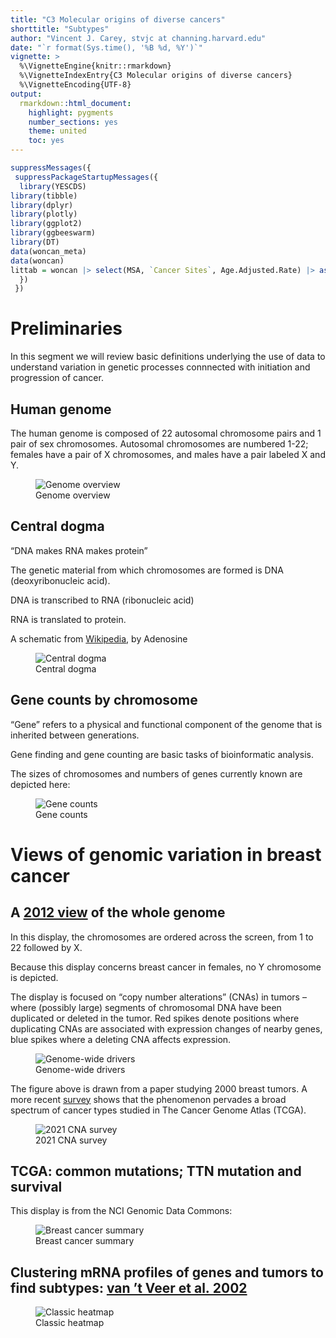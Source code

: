 ```yaml
---
title: "C3 Molecular origins of diverse cancers"
shorttitle: "Subtypes"
author: "Vincent J. Carey, stvjc at channing.harvard.edu"
date: "`r format(Sys.time(), '%B %d, %Y')`"
vignette: >
  %\VignetteEngine{knitr::rmarkdown}
  %\VignetteIndexEntry{C3 Molecular origins of diverse cancers}
  %\VignetteEncoding{UTF-8}
output:
  rmarkdown::html_document:
    highlight: pygments
    number_sections: yes
    theme: united
    toc: yes
---
```


```r
suppressMessages({
 suppressPackageStartupMessages({
  library(YESCDS)
library(tibble)
library(dplyr)
library(plotly)
library(ggplot2)
library(ggbeeswarm)
library(DT)
data(woncan_meta)
data(woncan)
littab = woncan |> select(MSA, `Cancer Sites`, Age.Adjusted.Rate) |> as.data.frame()
  })
 })
```

# Preliminaries

In this segment we will review basic definitions underlying
the use of data to understand variation in genetic processes connnected
with initiation and progression of cancer.

## Human genome

The human genome is composed of 22 autosomal chromosome pairs
and 1 pair of sex chromosomes.  Autosomal chromosomes are numbered 1-22;
females have a pair of X chromosomes, and males have a pair labeled X and Y.

![Genome overview](chromosomes.jpg)

## Central dogma

"DNA makes RNA makes protein"

The genetic material from which chromosomes are formed is DNA (deoxyribonucleic acid).

DNA is transcribed to RNA (ribonucleic acid)

RNA is translated to protein.

A schematic from [Wikipedia](https://en.wikipedia.org/wiki/Central_dogma_of_molecular_biology#/media/File:Cdmb.svg), by Adenosine

![Central dogma](centralDogma.jpg)

## Gene counts by chromosome

"Gene" refers to a physical and functional component of the genome that
is inherited between generations.

Gene finding and gene counting are basic tasks of bioinformatic analysis.

The sizes of chromosomes and numbers of genes currently known are depicted here:

![Gene counts](genecounts.jpg)

# Views of genomic variation in breast cancer

## A [2012 view](http://www.ncbi.nlm.nih.gov/pubmed/22522925) of the whole genome

In this display, the chromosomes are ordered across the screen, from 1 to 22 followed by X.

Because this display concerns breast cancer in females, no Y chromosome is depicted.

The display is focused on "copy number alterations" (CNAs) in tumors -- where (possibly large)
segments of chromosomal
DNA have been duplicated or deleted in the tumor.  Red spikes denote positions where
duplicating CNAs are associated with expression changes of nearby genes, blue spikes
where a deleting CNA affects expression.

![Genome-wide drivers](shahGenomeWide.jpg)

The figure above is drawn from a paper studying 2000 breast tumors.  A more recent [survey](https://www.frontiersin.org/articles/10.3389/fonc.2021.700568/full)
shows that the phenomenon pervades a broad spectrum of cancer types studied in The Cancer
Genome Atlas (TCGA).

![2021 CNA survey](COSMICCNA.jpg)

## TCGA: common mutations; TTN mutation and survival

This display is from the NCI Genomic Data Commons:
 
![Breast cancer summary](breastTTN.jpg)

## Clustering mRNA profiles of genes and tumors to find subtypes: [van 't Veer et al. 2002](https://www.nature.com/articles/415530a.pdf?origin=ppub)

![Classic heatmap](vantveerHeat.jpg)


